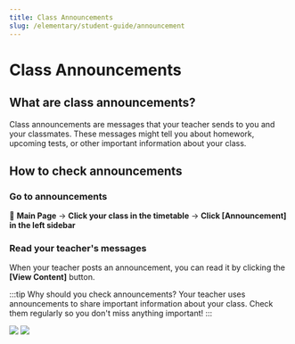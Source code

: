 ```yaml
---
title: Class Announcements
slug: /elementary/student-guide/announcement
---
```



# Class Announcements

## What are class announcements?

Class announcements are messages that your teacher sends to you and your classmates.
These messages might tell you about homework, upcoming tests, or other important information about your class.

## How to check announcements

### Go to announcements

📍 **Main Page** → **Click your class in the timetable** → **Click [Announcement] in the left sidebar**

### Read your teacher's messages

When your teacher posts an announcement, you can read it by clicking the **[View Content]** button.

:::tip Why should you check announcements?
Your teacher uses announcements to share important information about your class. Check them regularly so you don't miss anything important!
:::

<Image src="/img/en/elementary/student/07-01.jpg" size="lg" />
<Image src="/img/en/elementary/student/07-02.jpg" size="lg" />
